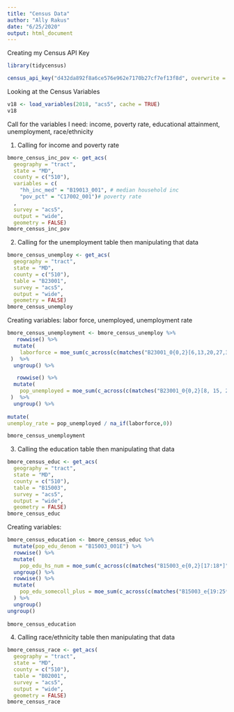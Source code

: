 ```yaml
---
title: "Census Data"
author: "Ally Rakus"
date: "6/25/2020"
output: html_document
---
```

Creating my Census API Key 
```r

library(tidycensus)

census_api_key("d432da892f8a6ce576e962e7170b27cf7ef13f8d", overwrite = TRUE, install = TRUE) 

```

Looking at the Census Variables
```r
v18 <- load_variables(2018, "acs5", cache = TRUE)
v18
```

Call for the variables I need: income, poverty rate, educational attainment, unemployment, race/ethnicity

1. Calling for income and poverty rate 
```r
bmore_census_inc_pov <- get_acs(
  geography = "tract", 
  state = "MD",
  county = c("510"),
  variables = c(
    "hh_inc_med" = "B19013_001", # median household inc
    "pov_pct" = "C17002_001")# poverty rate
  , 
  survey = "acs5",
  output = "wide",
  geometry = FALSE)
bmore_census_inc_pov
```
2. Calling for the unemployment table then manipulating that data 
```r
bmore_census_unemploy <- get_acs(
  geography = "tract", 
  state = "MD",
  county = c("510"),
  table = "B23001",
  survey = "acs5",
  output = "wide",
  geometry = FALSE)
bmore_census_unemploy
```
Creating variables: labor force, unemployed, unemployment rate
```r
bmore_census_unemployment <- bmore_census_unemploy %>% 
   rowwise() %>% 
  mutate(
    laborforce = moe_sum(c_across(c(matches("B23001_0{0,2}[6,13,20,27,34,41,48,55,62,69,74,79,84,92,99,106,113,120,127,134,141,148,155,160,165,170]"))))
 )  %>% 
  ungroup() %>%

   rowwise() %>% 
  mutate(
    pop_unemployed = moe_sum(c_across(c(matches("B23001_0{0,2}[8, 15, 22, 29, 36, 43, 50, 57, 64, 71, 76, 81, 86, 94, 101, 108, 115, 122, 129, 136, 143, 150, 157, 162, 167, 172]"))))
 )  %>% 
  ungroup() %>%
  
mutate(
unemploy_rate = pop_unemployed / na_if(laborforce,0))

bmore_census_unemployment
```
3. Calling the education table then manipulating that data 
```r
bmore_census_educ <- get_acs(
  geography = "tract", 
  state = "MD",
  county = c("510"),
  table = "B15003",
  survey = "acs5",
  output = "wide",
  geometry = FALSE)
bmore_census_educ
```
Creating variables: 
```r
bmore_census_education <- bmore_census_educ %>%
  mutate(pop_edu_denom = "B15003_001E") %>%
  rowwise() %>%
  mutate(
    pop_edu_hs_num = moe_sum(c_across(c(matches("B15003_e{0,2}[17:18*]"))))) %>%
  ungroup() %>%
  rowwise() %>%
  mutate(
    pop_edu_somecoll_plus = moe_sum(c_across(c(matches("B15003_e{19:25*}"))))
  ) %>%
  ungroup()
ungroup()
  
bmore_census_education
```


4. Calling race/ethnicity table then manipulating that data 
```r
bmore_census_race <- get_acs(
  geography = "tract", 
  state = "MD",
  county = c("510"),
  table = "B02001",
  survey = "acs5",
  output = "wide",
  geometry = FALSE)
bmore_census_race
```



